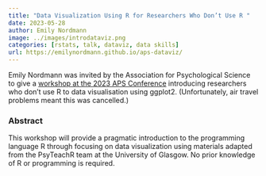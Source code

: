 ```yaml
---
title: "Data Visualization Using R for Researchers Who Don’t Use R "
date: 2023-05-28
author: Emily Nordmann
image: ../images/introdataviz.png
categories: [rstats, talk, dataviz, data skills]
url: https://emilynordmann.github.io/aps-dataviz/
---
```


Emily Nordmann was invited by the Association for Psychological Science to give a [workshop at the 2023 APS Conference](https://www.psychologicalscience.org/conventions/2023-aps-annual-convention/2023-workshops) introducing researchers who don't use R to data visualisation using ggplot2. (Unfortunately, air travel problems meant this was cancelled.)

### Abstract

This workshop will provide a pragmatic introduction to the programming language R through focusing on data visualization using materials adapted from the PsyTeachR team at the University of Glasgow. No prior knowledge of R or programming is required.
